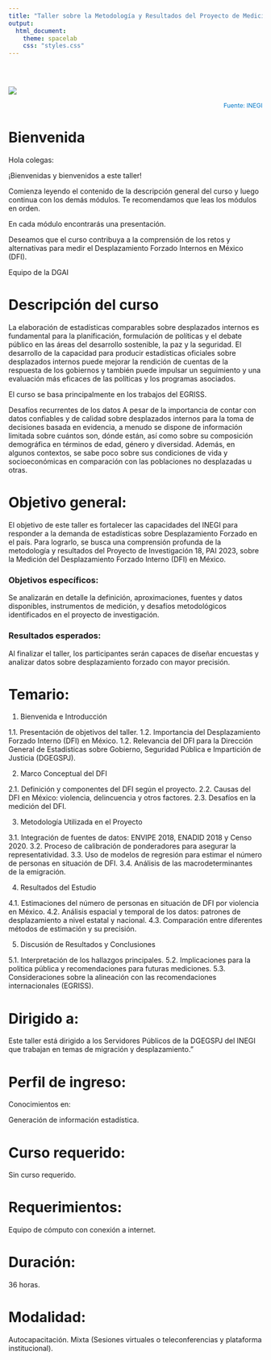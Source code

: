 ---
title: "Taller sobre la Metodología y Resultados del Proyecto de Medición del Desplazamiento Forzado Interno (DFI) en México"
output:
  html_document:
    theme: spacelab
    css: "styles.css"
---
<style type="text/css">
  h1.title {
    color: black; /* Color del título, ajusta según tus necesidades */
  }

.title {
  display: none;
}
</style>
  <div style="color:#gray;">
  
  <div class="row" style="padding-top: 30px;">
  <div class="col-sm-12" style="color: #0077C8;">
  
  </div>
  <div class="row-sm-3">
  
  ![](imagenes/rotulo2.png)



</a>
  </div>
  
  <p style="text-align:right; font-size: 12px; color: #0077C8;">
  Fuente: INEGI
</p>


# **Bienvenida**

Hola colegas:

¡Bienvenidas y bienvenidos a este taller!

Comienza leyendo el contenido de la descripción general del curso y luego continua con los demás módulos. Te recomendamos que leas los módulos en orden.

En cada módulo encontrarás una presentación. 

<!-- la sección de seminarios web a continuación, encontrará enlaces a las grabaciones de 6 seminarios web realizados entre abril y mayo de 2024 como parte de un curso facilitado. Los seminarios web corresponden a cada uno de los módulos. Una vez que haya leído cada módulo, es posible que desee ver también la grabación del seminario web correspondiente, para obtener aún más información y detalles de las experiencias prácticas de diferentes países y agencias. -->

Deseamos que el curso contribuya a la comprensión de los retos y alternativas para medir el Desplazamiento Forzado Internos en México (DFI). 

Equipo de la DGAI


<!-- curso de aprendizaje electrónico sobre las Recomendaciones internacionales sobre estadísticas de desplazados internos. En este curso, aprenderá sobre la orientación y las mejores prácticas disponibles para la producción de estadísticas oficiales sobre desplazados internos , como se describe en las Recomendaciones internacionales sobre estadísticas de refugiados (IRRS), las Recomendaciones internacionales sobre estadísticas de desplazados internos (IRIS). Estas recomendaciones fueron aprobadas por la Comisión de Estadística de las Naciones Unidas en 2018, 2020 y 2023 respectivamente, y fueron desarrolladas por el Grupo de expertos sobre estadísticas de refugiados, desplazados internos y apatridia (EGRISS). -->
<!-- Este curso lo ayudará a mejorar la calidad de los datos sobre desplazados internos en su México.  -->

# **Descripción del curso**

La elaboración de estadísticas comparables sobre desplazados internos es fundamental para la planificación, formulación de políticas y el debate público en las áreas del desarrollo sostenible, la paz y la seguridad. El desarrollo de la capacidad para producir estadísticas oficiales sobre desplazados internos puede mejorar la rendición de cuentas de la respuesta de los gobiernos y también puede impulsar un seguimiento y una evaluación más eficaces de las políticas y los programas asociados.

El curso se basa principalmente en los trabajos del EGRISS.

Desafíos recurrentes de los datos 
A pesar de la importancia de contar con datos confiables y de calidad sobre desplazados internos para la toma de decisiones basada en evidencia, a menudo se dispone de información limitada sobre cuántos son, dónde están, así como sobre su composición demográfica en términos de edad, género y diversidad. Además, en algunos contextos, se sabe poco sobre sus condiciones de vida y socioeconómicas en comparación con las poblaciones no desplazadas u otras. 


# Objetivo general:

El objetivo de este taller es fortalecer las capacidades del INEGI para responder a la demanda de estadísticas sobre Desplazamiento Forzado en el país. Para lograrlo, se busca una comprensión profunda de la metodología y resultados del Proyecto de Investigación 18, PAI 2023, sobre la Medición del Desplazamiento Forzado Interno (DFI) en México.

### Objetivos específicos:

Se analizarán en detalle la definición, aproximaciones, fuentes y datos disponibles, instrumentos de medición, y desafíos metodológicos identificados en el proyecto de investigación. 

### Resultados esperados:

Al finalizar el taller, los participantes serán capaces de diseñar encuestas y analizar datos sobre desplazamiento forzado con mayor precisión.


# **Temario:**

1. Bienvenida e Introducción

1.1. Presentación de objetivos del taller.
1.2. Importancia del Desplazamiento Forzado Interno (DFI) en México.
1.2. Relevancia del DFI para la Dirección General de Estadísticas sobre Gobierno, Seguridad Pública e Impartición de Justicia (DGEGSPJ).

2. Marco Conceptual del DFI

2.1. Definición y componentes del DFI según el proyecto.
2.2. Causas del DFI en México: violencia, delincuencia y otros factores.
2.3. Desafíos en la medición del DFI.

3. Metodología Utilizada en el Proyecto

3.1. Integración de fuentes de datos: ENVIPE 2018, ENADID 2018 y Censo 2020.
3.2. Proceso de calibración de ponderadores para asegurar la representatividad.
3.3. Uso de modelos de regresión para estimar el número de personas en situación de DFI.
3.4. Análisis de las macrodeterminantes de la emigración.

4. Resultados del Estudio

4.1. Estimaciones del número de personas en situación de DFI por violencia en México.
4.2. Análisis espacial y temporal de los datos: patrones de desplazamiento a nivel estatal y nacional.
4.3. Comparación entre diferentes métodos de estimación y su precisión.

5. Discusión de Resultados y Conclusiones

5.1. Interpretación de los hallazgos principales.
5.2. Implicaciones para la política pública y recomendaciones para futuras mediciones.
5.3. Consideraciones sobre la alineación con las recomendaciones internacionales (EGRISS).

# **Dirigido a:**

Este taller está dirigido a los Servidores Públicos de la DGEGSPJ del INEGI que trabajan en temas de migración y desplazamiento."


# **Perfil de ingreso:**

Conocimientos en:

Generación de información estadística.


# **Curso requerido:**

Sin curso requerido.

# **Requerimientos:**

Equipo de cómputo con conexión a internet.

# **Duración:**

36 horas.

# **Modalidad:**

Autocapacitación.
Mixta (Sesiones virtuales o teleconferencias y plataforma institucional).






